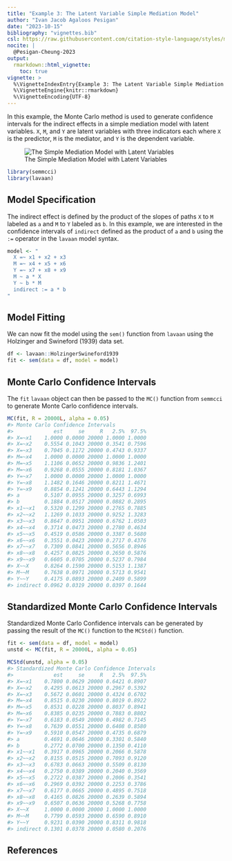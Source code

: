 ```yaml
---
title: "Example 3: The Latent Variable Simple Mediation Model"
author: "Ivan Jacob Agaloos Pesigan"
date: "2023-10-15"
bibliography: "vignettes.bib"
csl: https://raw.githubusercontent.com/citation-style-language/styles/master/apa.csl
nocite: |
  @Pesigan-Cheung-2023
output:
  rmarkdown::html_vignette:
    toc: true
vignette: >
  %\VignetteIndexEntry{Example 3: The Latent Variable Simple Mediation Model}
  %\VignetteEngine{knitr::rmarkdown}
  %\VignetteEncoding{UTF-8}
---
```


<!-- vignettes/example-3-latent.Rmd is generated from .setup/vignettes/example-3-latent.Rmd.orig. Please edit that file -->





In this example,
the Monte Carlo method is used to generate confidence intervals
for the indirect effects in a simple mediation model with latent variables.
`X`, `M`, and `Y` are latent variables with three indicators each
where `X` is the predictor, `M` is the mediator,
and `Y` is the dependent variable.

![The Simple Mediation Model with Latent Variables](https://raw.githubusercontent.com/jeksterslab/semmcci/main/.setup/latex/figures/png/latent.png)


```r
library(semmcci)
library(lavaan)
```

## Model Specification

The indirect effect is defined by the product of the slopes
of paths `X` to `M` labeled as `a` and `M` to `Y` labeled as `b`.
In this example, we are interested in the confidence intervals of `indirect`
defined as the product of `a` and `b` using the `:=` operator
in the `lavaan` model syntax.


```r
model <- "
  X =~ x1 + x2 + x3
  M =~ x4 + x5 + x6
  Y =~ x7 + x8 + x9
  M ~ a * X
  Y ~ b * M
  indirect := a * b
"
```

## Model Fitting

We can now fit the model using the `sem()` function from `lavaan` using the Holzinger and Swineford (1939) data set.


```r
df <- lavaan::HolzingerSwineford1939
fit <- sem(data = df, model = model)
```

## Monte Carlo Confidence Intervals

The `fit` `lavaan` object can then be passed to the `MC()` function from `semmcci`
to generate Monte Carlo confidence intervals.


```r
MC(fit, R = 20000L, alpha = 0.05)
#> Monte Carlo Confidence Intervals
#>             est     se     R   2.5%  97.5%
#> X=~x1    1.0000 0.0000 20000 1.0000 1.0000
#> X=~x2    0.5554 0.1043 20000 0.3541 0.7596
#> X=~x3    0.7045 0.1172 20000 0.4743 0.9337
#> M=~x4    1.0000 0.0000 20000 1.0000 1.0000
#> M=~x5    1.1106 0.0652 20000 0.9836 1.2401
#> M=~x6    0.9268 0.0555 20000 0.8181 1.0367
#> Y=~x7    1.0000 0.0000 20000 1.0000 1.0000
#> Y=~x8    1.1482 0.1646 20000 0.8211 1.4671
#> Y=~x9    0.8854 0.1241 20000 0.6443 1.1294
#> a        0.5107 0.0955 20000 0.3257 0.6993
#> b        0.1884 0.0517 20000 0.0882 0.2895
#> x1~~x1   0.5320 0.1299 20000 0.2765 0.7885
#> x2~~x2   1.1269 0.1033 20000 0.9252 1.3283
#> x3~~x3   0.8647 0.0951 20000 0.6762 1.0503
#> x4~~x4   0.3714 0.0473 20000 0.2780 0.4634
#> x5~~x5   0.4519 0.0586 20000 0.3387 0.5680
#> x6~~x6   0.3551 0.0423 20000 0.2717 0.4376
#> x7~~x7   0.7309 0.0841 20000 0.5656 0.8946
#> x8~~x8   0.4257 0.0825 20000 0.2650 0.5876
#> x9~~x9   0.6605 0.0705 20000 0.5237 0.7984
#> X~~X     0.8264 0.1590 20000 0.5153 1.1387
#> M~~M     0.7638 0.0971 20000 0.5713 0.9541
#> Y~~Y     0.4175 0.0893 20000 0.2409 0.5899
#> indirect 0.0962 0.0319 20000 0.0397 0.1644
```

## Standardized Monte Carlo Confidence Intervals

Standardized Monte Carlo Confidence intervals can be generated by passing the result of the `MC()` function to the `MCStd()` function.


```r
fit <- sem(data = df, model = model)
unstd <- MC(fit, R = 20000L, alpha = 0.05)
```


```r
MCStd(unstd, alpha = 0.05)
#> Standardized Monte Carlo Confidence Intervals
#>             est     se     R   2.5%  97.5%
#> X=~x1    0.7800 0.0629 20000 0.6421 0.8907
#> X=~x2    0.4295 0.0613 20000 0.2967 0.5392
#> X=~x3    0.5672 0.0601 20000 0.4324 0.6702
#> M=~x4    0.8515 0.0230 20000 0.8019 0.8922
#> M=~x5    0.8531 0.0228 20000 0.8037 0.8941
#> M=~x6    0.8385 0.0235 20000 0.7883 0.8802
#> Y=~x7    0.6183 0.0549 20000 0.4982 0.7145
#> Y=~x8    0.7639 0.0551 20000 0.6408 0.8580
#> Y=~x9    0.5910 0.0547 20000 0.4735 0.6879
#> a        0.4691 0.0646 20000 0.3301 0.5840
#> b        0.2772 0.0700 20000 0.1350 0.4110
#> x1~~x1   0.3917 0.0965 20000 0.2066 0.5878
#> x2~~x2   0.8155 0.0515 20000 0.7093 0.9120
#> x3~~x3   0.6783 0.0663 20000 0.5509 0.8130
#> x4~~x4   0.2750 0.0389 20000 0.2040 0.3569
#> x5~~x5   0.2722 0.0387 20000 0.2006 0.3541
#> x6~~x6   0.2969 0.0392 20000 0.2253 0.3786
#> x7~~x7   0.6177 0.0665 20000 0.4895 0.7518
#> x8~~x8   0.4165 0.0826 20000 0.2639 0.5894
#> x9~~x9   0.6507 0.0636 20000 0.5268 0.7758
#> X~~X     1.0000 0.0000 20000 1.0000 1.0000
#> M~~M     0.7799 0.0593 20000 0.6590 0.8910
#> Y~~Y     0.9231 0.0390 20000 0.8311 0.9818
#> indirect 0.1301 0.0378 20000 0.0580 0.2076
```

## References
